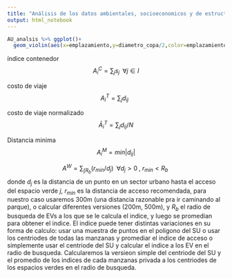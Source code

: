 ```yaml
---
title: "Análisis de los datos ambientales, socioeconomicos y de estructura física por sectores censales urbanos de Santiago de Cali"
output: html_notebook
---
```


 
```r
AU_analsis %>% ggplot()+
  geom_violin(aes(x=emplazamiento,y=diametro_copa/2,color=emplazamiento))
```

índice contenedor
$$A^{C}_i =\sum_j{s_j} \;  \; \forall  j \in I $$ 

costo de viaje
$$A^{T}_i =\sum_j{d_{ij}} \;  \; $$ 

costo de viaje normalizado
$$ \bar{A}^{T}_i =\sum_j{d_{ij}/N}$$ 

Distancia minima
$$A^{M}_i=min\left | d_{ij} \right | $$ 


$$A^{W}= \sum_{\int R_b }{(r_{min}/d_j)}  \;  \; \forall  d_j>0 \; , \; r_{min}<R_b  \; $$
donde $d_j$ es la distancia de un punto en un sector urbano hasta el acceso del espacio verde $j$, $r_{min}$ es la distancia de acceso recomendada, para nuestro caso usaremos 300m (una distancia razonable pra ir caminando al parque), o calcular diferentes versiones (200m, 500m), y $R_b$ el radio de busqueda de EVs a los que se le calcula el indice, y luego se promedian para obtener el indice. El indice puede tener distintas variaciones en su forma de calculo: usar una muestra de puntos en el poligono del SU o usar los centriodes de todas las manzanas y promediar el indice de acceso o simplemente usar el centriode del SU y calcular el indice a los EV en el radio de busqueda.
Calcularemos la versieon simple del centriode del SU y el promedio de los indices de cada manzanas privada a los centriodes de los espacios verdes en el radio de busqueda.

